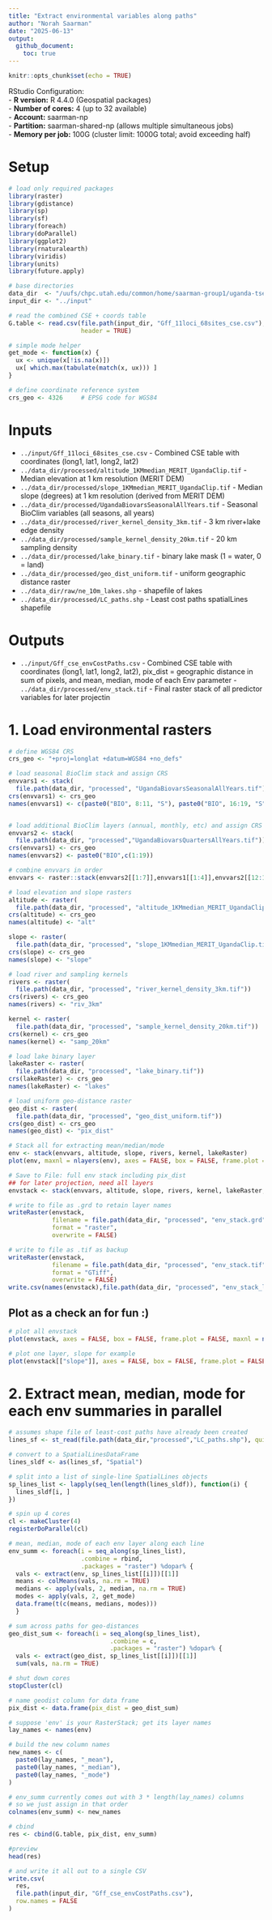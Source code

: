 ```yaml
---
title: "Extract environmental variables along paths"
author: "Norah Saarman"
date: "2025-06-13"
output:
  github_document:
    toc: true
---
```


```r
knitr::opts_chunk$set(echo = TRUE)
```
RStudio Configuration:  
- **R version:** R 4.4.0 (Geospatial packages)  
- **Number of cores:** 4 (up to 32 available)   
- **Account:** saarman-np  
- **Partition:** saarman-shared-np (allows multiple simultaneous jobs)  
- **Memory per job:** 100G (cluster limit: 1000G total; avoid exceeding half)    

# Setup
```r
# load only required packages
library(raster)
library(gdistance)
library(sp)
library(sf)
library(foreach)
library(doParallel)
library(ggplot2)
library(rnaturalearth)
library(viridis)
library(units)
library(future.apply)

# base directories
data_dir  <- "/uufs/chpc.utah.edu/common/home/saarman-group1/uganda-tsetse-LG/data"
input_dir <- "../input"

# read the combined CSE + coords table
G.table <- read.csv(file.path(input_dir, "Gff_11loci_68sites_cse.csv"),
                    header = TRUE)

# simple mode helper
get_mode <- function(x) {
  ux <- unique(x[!is.na(x)])
  ux[ which.max(tabulate(match(x, ux))) ]
}

# define coordinate reference system
crs_geo <- 4326     # EPSG code for WGS84
```

# Inputs
  - `../input/Gff_11loci_68sites_cse.csv` - Combined CSE table with coordinates (long1, lat1, long2, lat2) 
  - `../data_dir/processed/altitude_1KMmedian_MERIT_UgandaClip.tif` - Median elevation at 1 km resolution (MERIT DEM)  
  - `../data_dir/processed/slope_1KMmedian_MERIT_UgandaClip.tif` - Median slope (degrees) at 1 km resolution (derived from MERIT DEM)  
  - `../data_dir/processed/UgandaBiovarsSeasonalAllYears.tif` - Seasonal BioClim variables (all seasons, all years)    
  - `../data_dir/processed/river_kernel_density_3km.tif` - 3 km river+lake edge density 
  - `../data_dir/processed/sample_kernel_density_20km.tif` - 20 km sampling density
  - `../data_dir/processed/lake_binary.tif` - binary lake mask (1 = water, 0 = land)  
  - `../data_dir/processed/geo_dist_uniform.tif` - uniform geographic distance raster   
  - `../data_dir/raw/ne_10m_lakes.shp` - shapefile of lakes  
  - `../data_dir/processed/LC_paths.shp` - Least cost paths spatialLines shapefile  
  
# Outputs  
  - `../input/Gff_cse_envCostPaths.csv`  - Combined CSE table with coordinates (long1, lat1, long2, lat2), pix_dist = geographic distance in sum of pixels, and mean, median, mode of each Env parameter   - `../data_dir/processed/env_stack.tif` - Final raster stack of all predictor variables for later projectin
  
# 1. Load environmental rasters  
```r
# define WGS84 CRS
crs_geo <- "+proj=longlat +datum=WGS84 +no_defs"

# load seasonal BioClim stack and assign CRS
envvars1 <- stack(
  file.path(data_dir, "processed", "UgandaBiovarsSeasonalAllYears.tif"))
crs(envvars1) <- crs_geo
names(envvars1) <- c(paste0("BIO", 8:11, "S"), paste0("BIO", 16:19, "S"))


# load additional BioClim layers (annual, monthly, etc) and assign CRS
envvars2 <- stack(
  file.path(data_dir, "processed","UgandaBiovarsQuartersAllYears.tif"))
crs(envvars1) <- crs_geo
names(envvars2) <- paste0("BIO",c(1:19))

# combine envvars in order
envvars <- raster::stack(envvars2[[1:7]],envvars1[[1:4]],envvars2[[12:15]],envvars1[[5:8]])

# load elevation and slope rasters
altitude <- raster(
  file.path(data_dir, "processed", "altitude_1KMmedian_MERIT_UgandaClip.tif"))
crs(altitude) <- crs_geo
names(altitude) <- "alt"

slope <- raster(
  file.path(data_dir, "processed", "slope_1KMmedian_MERIT_UgandaClip.tif"))
crs(slope) <- crs_geo
names(slope) <- "slope"

# load river and sampling kernels
rivers <- raster(
  file.path(data_dir, "processed", "river_kernel_density_3km.tif"))
crs(rivers) <- crs_geo
names(rivers) <- "riv_3km" 

kernel <- raster(
  file.path(data_dir, "processed", "sample_kernel_density_20km.tif"))
crs(kernel) <- crs_geo
names(kernel) <- "samp_20km" 

# load lake binary layer
lakeRaster <- raster(
  file.path(data_dir, "processed", "lake_binary.tif"))
crs(lakeRaster) <- crs_geo
names(lakeRaster) <- "lakes"

# load uniform geo‐distance raster
geo_dist <- raster(
  file.path(data_dir, "processed", "geo_dist_uniform.tif"))
crs(geo_dist) <- crs_geo
names(geo_dist) <- "pix_dist"

# Stack all for extracting mean/median/mode
env <- stack(envvars, altitude, slope, rivers, kernel, lakeRaster)
plot(env, maxnl = nlayers(env), axes = FALSE, box = FALSE, frame.plot = FALSE)

# Save to File: full env stack including pix_dist
## for later projection, need all layers
envstack <- stack(envvars, altitude, slope, rivers, kernel, lakeRaster, geo_dist)

# write to file as .grd to retain layer names
writeRaster(envstack,
            filename = file.path(data_dir, "processed", "env_stack.grd"),
            format = "raster",
            overwrite = FALSE)

# write to file as .tif as backup
writeRaster(envstack,
            filename = file.path(data_dir, "processed", "env_stack.tif"),
            format = "GTiff",
            overwrite = FALSE)
write.csv(names(envstack),file.path(data_dir, "processed", "env_stack_layers.csv"))
```
## Plot as a check an for fun :) 
```r
# plot all envstack
plot(envstack, axes = FALSE, box = FALSE, frame.plot = FALSE, maxnl = nlayers(envstack))

# plot one layer, slope for example
plot(envstack[["slope"]], axes = FALSE, box = FALSE, frame.plot = FALSE)
```

# 2. Extract mean, median, mode for each env summaries in parallel
```r
# assumes shape file of least-cost paths have already been created
lines_sf <- st_read(file.path(data_dir,"processed","LC_paths.shp"), quiet=TRUE)

# convert to a SpatialLinesDataFrame
lines_sldf <- as(lines_sf, "Spatial")

# split into a list of single‐line SpatialLines objects
sp_lines_list <- lapply(seq_len(length(lines_sldf)), function(i) {
  lines_sldf[i, ]
})

# spin up 4 cores
cl <- makeCluster(4)
registerDoParallel(cl)

# mean, median, mode of each env layer along each line
env_summ <- foreach(i = seq_along(sp_lines_list),
                    .combine = rbind,
                    .packages = "raster") %dopar% {
  vals <- extract(env, sp_lines_list[[i]])[[1]]
  means <- colMeans(vals, na.rm = TRUE)
  medians <- apply(vals, 2, median, na.rm = TRUE)
  modes <- apply(vals, 2, get_mode)
  data.frame(t(c(means, medians, modes)))
  }

# sum across paths for geo-distances
geo_dist_sum <- foreach(i = seq_along(sp_lines_list),
                            .combine = c,
                            .packages = "raster") %dopar% {
  vals <- extract(geo_dist, sp_lines_list[[i]])[[1]]
  sum(vals, na.rm = TRUE)

# shut down cores
stopCluster(cl)

# name geodist column for data frame
pix_dist <- data.frame(pix_dist = geo_dist_sum)

# suppose 'env' is your RasterStack; get its layer names
lay_names <- names(env)

# build the new column names
new_names <- c(
  paste0(lay_names, "_mean"),
  paste0(lay_names, "_median"),
  paste0(lay_names, "_mode")
)

# env_summ currently comes out with 3 * length(lay_names) columns
# so we just assign in that order
colnames(env_summ) <- new_names

# cbind
res <- cbind(G.table, pix_dist, env_summ)

#preview
head(res)

# and write it all out to a single CSV
write.csv(
  res,
  file.path(input_dir, "Gff_cse_envCostPaths.csv"),
  row.names = FALSE
)
```